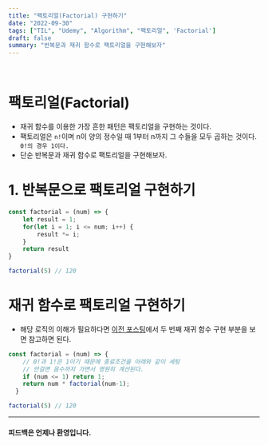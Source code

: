 ```yaml
---
title: "팩토리얼(Factorial) 구현하기"
date: "2022-09-30"
tags: ["TIL", "Udemy", "Algorithm", "팩토리얼", 'Factorial']
draft: false
summary: "반복문과 재귀 함수로 팩토리얼을 구현해보자"
---
```


&nbsp;

# 팩토리얼(Factorial)

- 재귀 함수를 이용한 가장 흔한 패턴은 팩토리얼을 구현하는 것이다.
- 팩토리얼은 `n!`이며 n이 양의 정수일 때 1부터 n까지 그 수들을 모두 곱하는 것이다.  `0!의 경우 1이다.`
- 단순 반복문과 재귀 함수로 팩토리얼을 구현해보자.


# 1. 반복문으로  팩토리얼 구현하기

```jsx
const factorial = (num) => {
    let result = 1;
    for(let i = 1; i <= num; i++) {
        result *= i;
    }
    return result
}

factorial(5) // 120
```

# 재귀 함수로 팩토리얼 구현하기

- 해당 로직의 이해가 필요하다면 [이전 포스팅](https://jhlee0409.github.io/tech-Data_Structure_&_Algorithms/article/%EC%9E%AC%EA%B7%80-%ED%95%A8%EC%88%98-%EC%98%88%EC%A0%9C)에서 두 번째 재귀 함수 구현 부분을 보면 참고하면 된다.

```jsx
const factorial = (num) => {
    // 0!과 1!은 1이기 때문에 종료조건을 아래와 같이 세팅
    // 안걸면 음수까지 가면서 영원히 계산된다.
    if (num <= 1) return 1;
    return num * factorial(num-1);
  }

factorial(5) // 120
```

---

#### 피드백은 언제나 환영입니다.